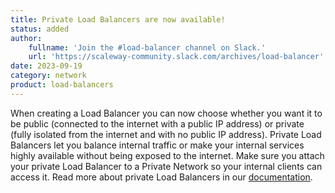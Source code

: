 ```yaml
---
title: Private Load Balancers are now available!
status: added
author:
    fullname: 'Join the #load-balancer channel on Slack.'
    url: 'https://scaleway-community.slack.com/archives/load-balancer'
date: 2023-09-19
category: network
product: load-balancers
---
```


When creating a Load Balancer you can now choose whether you want it to be public (connected to the internet with a public IP address) or private (fully isolated from the internet and with no public IP address). Private Load Balancers let you balance internal traffic or make your internal services highly available without being exposed to the internet. Make sure you attach your private Load Balancer to a Private Network so your internal clients can access it. Read more about private Load Balancers in our [documentation](https://www.scaleway.com/en/docs/network/load-balancer/concepts/#private-load-balancer/).

